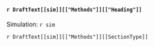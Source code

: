 #### `r DraftText[[sim]][["Methods"]][["Heading"]]` 

Simulation: `r sim`

`r DraftText[[sim]][["Methods"]][[SectionType]]` 


